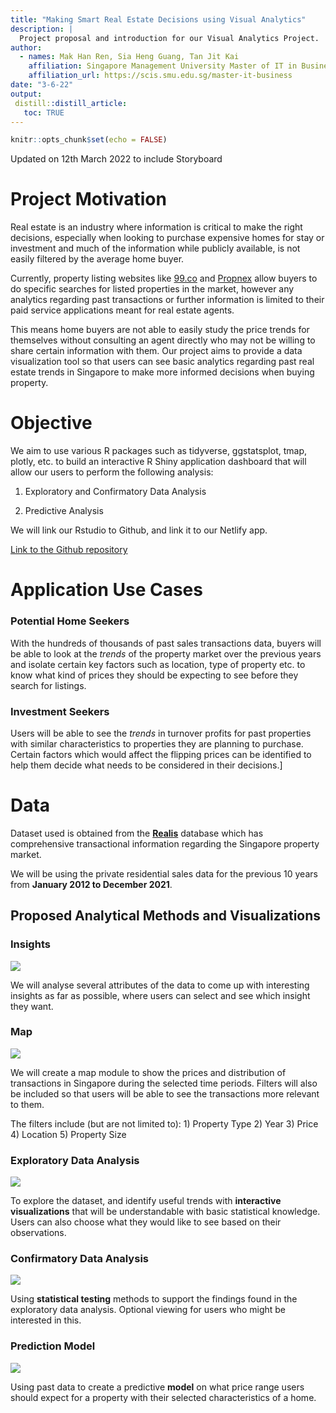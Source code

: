 ```yaml
---
title: "Making Smart Real Estate Decisions using Visual Analytics"
description: |
  Project proposal and introduction for our Visual Analytics Project.
author:
  - names: Mak Han Ren, Sia Heng Guang, Tan Jit Kai
    affiliation: Singapore Management University Master of IT in Business
    affiliation_url: https://scis.smu.edu.sg/master-it-business
date: "3-6-22"
output: 
 distill::distill_article:
   toc: TRUE
---
```


```r
knitr::opts_chunk$set(echo = FALSE)
```

Updated on 12th March 2022 to include Storyboard

# Project Motivation

Real estate is an industry where information is critical to make the right decisions, especially when looking to purchase expensive homes for stay or investment and much of the information while publicly available, is not easily filtered by the average home buyer. 

Currently, property listing websites like [99.co](https://www.99.co/) and [Propnex](https://www.propnex.com/) allow buyers to do specific searches for listed properties in the market, however any analytics regarding past transactions or further information is limited to their paid service applications meant for real estate agents. 

This means home buyers are not able to easily study the price trends for themselves without consulting an agent directly who may not be willing to share certain information with them. Our project aims to provide a data visualization tool so that users can see basic analytics regarding past real estate trends in Singapore to make more informed decisions when buying property. 


# Objective 

We aim to use various R packages such as tidyverse, ggstatsplot, tmap, plotly, etc. to build an interactive R Shiny application dashboard that will allow our users to perform the following analysis: 

  1) Exploratory and Confirmatory Data Analysis 

  2) Predictive Analysis 

We will link our Rstudio to Github, and link it to our Netlify app.

[Link to the Github repository](https://github.com/heng-guang/GroupProject)

# Application Use Cases

### Potential Home Seekers 

With the hundreds of thousands of past sales transactions data, buyers will be able to look at the *trends* of the property market over the previous years and isolate certain key factors such as location, type of property etc. to know what kind of prices they should be expecting to see before they search for listings.

### Investment Seekers 

Users will be able to see the *trends* in turnover profits for past properties with similar characteristics to properties they are planning to purchase. Certain factors which would affect the flipping prices can be identified to help them decide what needs to be considered in their decisions.]

# Data

Dataset used is obtained from the [**Realis**](https://www.ura.gov.sg/reis/index) database which has comprehensive transactional information regarding the Singapore property market.  

We will be using the private residential sales data for the previous 10 years from **January 2012 to December 2021**.


## Proposed Analytical Methods and Visualizations

### Insights

![](img/insights.PNG)

We will analyse several attributes of the data to come up with interesting insights as far as possible, where users can select and see which insight they want.

### Map

![](img/heatmap.PNG)

We will create a map module to show the prices and distribution of transactions in Singapore during the selected time periods.
Filters will also be included so that users will be able to see the transactions more relevant to them.

The filters include (but are not limited to):
  1) Property Type
  2) Year
  3) Price
  4) Location
  5) Property Size
  
### Exploratory Data Analysis

![](img/eda.PNG)

To explore the dataset, and identify useful trends with **interactive visualizations** that will be understandable with basic statistical knowledge. Users can also choose what they would like to see based on their observations. 

### Confirmatory Data Analysis

![](img/cda.PNG)

Using **statistical testing** methods to support the findings found in the exploratory data analysis. Optional viewing for users who might be interested in this. 

### Prediction Model

![](img/pred.png)

Using past data to create a predictive **model** on what price range users should expect for a property with their selected characteristics of a home.

